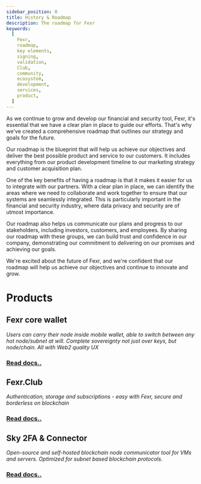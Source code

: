 ```yaml
---
sidebar_position: 0
title: History & Roadmap
description: The roadmap for Fexr
keywords:
  [
    Fexr,
    roadmap,
    key elements,
    signing,
    validation,
    Club,
    community,
    ecosystem,
    development,
    services,
    product,
  ]
---
```



As we continue to grow and develop our financial and security tool, Fexr, it's essential that we have a clear plan in place to guide our efforts. That's why we've created a comprehensive roadmap that outlines our strategy and goals for the future.

Our roadmap is the blueprint that will help us achieve our objectives and deliver the best possible product and service to our customers. It includes everything from our product development timeline to our marketing strategy and customer acquisition plan.

One of the key benefits of having a roadmap is that it makes it easier for us to integrate with our partners. With a clear plan in place, we can identify the areas where we need to collaborate and work together to ensure that our systems are seamlessly integrated. This is particularly important in the financial and security industry, where data privacy and security are of utmost importance.

Our roadmap also helps us communicate our plans and progress to our stakeholders, including investors, customers, and employees. By sharing our roadmap with these groups, we can build trust and confidence in our company, demonstrating our commitment to delivering on our promises and achieving our goals.

We're excited about the future of Fexr, and we're confident that our roadmap will help us achieve our objectives and continue to innovate and grow.

<Timeline />

# Products

## Fexr core wallet

_Users can carry their node inside mobile wallet, able to switch between any hot node/subnet at will. Complete sovereignty not just over keys, but node/chain. All with Web2 quality UX_

### [Read docs..](/learn/category/self-custody-wallet)

## Fexr.Club

_Authentication, storage and subscriptions - easy with Fexr, secure and borderless on blockchain_

### [Read docs..](/learn/p2p-subscriptions/)

## Sky 2FA & Connector

_Open-source and self-hosted blockchain node communicator tool for VMs and servers. Optimized for subnet based blockchain protocols._

### [Read docs..](/learn/category/sky-2fa--connector)

